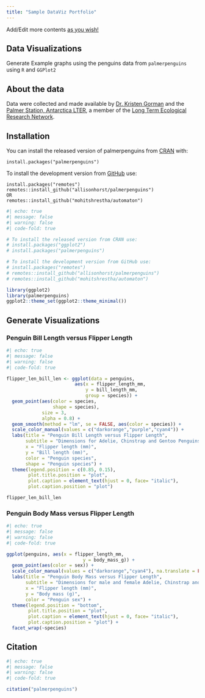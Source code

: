 ```yaml
---
title: "Sample DataViz Portfolio"
---
```


Add/Edit more contents [as you wish!]{.underline}

## Data Visualizations

Generate Example graphs using the penguins data from `palmerpenguins` using `R` and `GGPlot2`

## **About the data**

Data were collected and made available by [Dr. Kristen Gorman](https://www.uaf.edu/cfos/people/faculty/detail/kristen-gorman.php) and the [Palmer Station, Antarctica LTER](https://pallter.marine.rutgers.edu/), a member of the [Long Term Ecological Research Network](https://lternet.edu/).

## **Installation**

You can install the released version of palmerpenguins from [CRAN](https://cran.r-project.org/) with:

```         
install.packages("palmerpenguins")
```

To install the development version from [GitHub](https://github.com/) use:

```         
install.packages("remotes") 
remotes::install_github("allisonhorst/palmerpenguins")
OR
remotes::install_github("mohitshrestha/automaton")
```

```r
#| echo: true
#| message: false
#| warning: false
#| code-fold: true

# To install the released version from CRAN use:
# install.packages("ggplot2")
# install.packages("palmerpenguins")

# To install the development version from GitHub use:
# install.packages("remotes")
# remotes::install_github("allisonhorst/palmerpenguins")
# remotes::install_github("mohitshrestha/automaton")

library(ggplot2)
library(palmerpenguins)
ggplot2::theme_set(ggplot2::theme_minimal())
```

## Generate Visualizations

### Penguin Bill Length versus Flipper Length

```r
#| echo: true
#| message: false
#| warning: false
#| code-fold: true

flipper_len_bill_len <- ggplot(data = penguins,
                         aes(x = flipper_length_mm,
                             y = bill_length_mm,
                             group = species)) +
  geom_point(aes(color = species, 
                 shape = species),
             size = 3,
             alpha = 0.8) +
  geom_smooth(method = "lm", se = FALSE, aes(color = species)) +
  scale_color_manual(values = c("darkorange","purple","cyan4")) +
  labs(title = "Penguin Bill Length versus Flipper Length",
       subtitle = "Dimensions for Adelie, Chinstrap and Gentoo Penguins at Palmer Station LTER",
       x = "Flipper length (mm)",
       y = "Bill length (mm)",
       color = "Penguin species",
       shape = "Penguin species") +
  theme(legend.position = c(0.85, 0.15),
        plot.title.position = "plot",
        plot.caption = element_text(hjust = 0, face= "italic"),
        plot.caption.position = "plot")

flipper_len_bill_len
```

### Penguin Body Mass versus Flipper Length

```r
#| echo: true
#| message: false
#| warning: false
#| code-fold: true

ggplot(penguins, aes(x = flipper_length_mm,
                            y = body_mass_g)) +
  geom_point(aes(color = sex)) +
  scale_color_manual(values = c("darkorange","cyan4"), na.translate = FALSE) +
  labs(title = "Penguin Body Mass versus Flipper Length",
       subtitle = "Dimensions for male and female Adelie, Chinstrap and Gentoo Penguins at Palmer Station LTER",
       x = "Flipper length (mm)",
       y = "Body mass (g)",
       color = "Penguin sex") +
  theme(legend.position = "bottom",
        plot.title.position = "plot",
        plot.caption = element_text(hjust = 0, face= "italic"),
        plot.caption.position = "plot") +
  facet_wrap(~species)
```

## Citation
```r
#| echo: true
#| message: false
#| warning: false
#| code-fold: true

citation("palmerpenguins")
```

